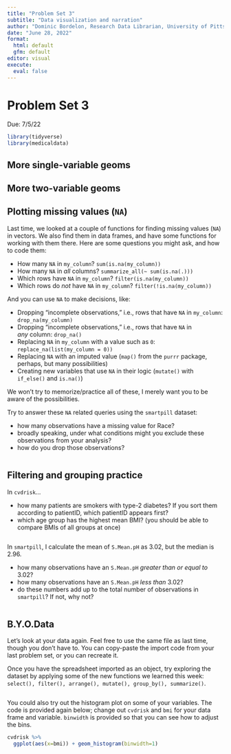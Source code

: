 ```yaml
---
title: "Problem Set 3"
subtitle: "Data visualization and narration"
author: "Dominic Bordelon, Research Data Librarian, University of Pittsburgh Library System"
date: "June 28, 2022"
format: 
  html: default
  gfm: default
editor: visual
execute:
  eval: false
---
```


# Problem Set 3

Due: 7/5/22

```r
library(tidyverse)
library(medicaldata)
```

## More single-variable geoms

## More two-variable geoms

## Plotting missing values (`NA`)

Last time, we looked at a couple of functions for finding missing values (`NA`) in vectors. We also find them in data frames, and have some functions for working with them there. Here are some questions you might ask, and how to code them:

-   How many `NA` in `my_column`? `sum(is.na(my_column))`
-   How many `NA` in *all* columns? `summarize_all(~ sum(is.na(.)))`
-   Which rows have `NA` in `my_column`? `filter(is.na(my_column))`
-   Which rows do *not* have `NA` in `my_column`? `filter(!is.na(my_column))`

And you can use `NA` to make decisions, like:

-   Dropping "incomplete observations," i.e., rows that have `NA` in `my_column`: `drop_na(my_column)`
-   Dropping "incomplete observations," i.e., rows that have `NA` in *any* column: `drop_na()`
-   Replacing `NA` in `my_column` with a value such as `0`: `replace_na(list(my_column = 0))`
-   Replacing `NA` with an imputed value (`map()` from the `purrr` package, perhaps, but many possibilities)
-   Creating new variables that use `NA` in their logic (`mutate()` with `if_else()` and `is.na()`)

We won't try to memorize/practice all of these, I merely want you to be aware of the possibilities.

Try to answer these `NA` related queries using the `smartpill` dataset:

-   how many observations have a missing value for Race?
-   broadly speaking, under what conditions might you exclude these observations from your analysis?
-   how do you drop those observations?

```r

```

## Filtering and grouping practice

In `cvdrisk`...

-   how many patients are smokers with type-2 diabetes? If you sort them according to patientID, which patientID appears first?
-   which age group has the highest mean BMI? (you should be able to compare BMIs of all groups at once)

```r
 
```

In `smartpill`, I calculate the mean of `S.Mean.pH` as 3.02, but the median is 2.96.

-   how many observations have an `S.Mean.pH` *greater than or equal to* 3.02?
-   how many observations have an `S.Mean.pH` *less than* 3.02?
-   do these numbers add up to the total number of observations in `smartpill`? If not, why not?

```r

```

## B.Y.O.Data

Let's look at your data again. Feel free to use the same file as last time, though you don't have to. You can copy-paste the import code from your last problem set, or you can recreate it.

Once you have the spreadsheet imported as an object, try exploring the dataset by applying some of the new functions we learned this week: `select(), filter(), arrange(), mutate(), group_by(), summarize()`.

```r

```

You could also try out the histogram plot on some of your variables. The code is provided again below; change out `cvdrisk` and `bmi` for your data frame and variable. `binwidth` is provided so that you can see how to adjust the bins.

```r

cvdrisk %>% 
  ggplot(aes(x=bmi)) + geom_histogram(binwidth=1)

```
